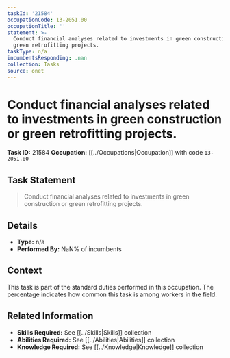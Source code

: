 ```yaml
---
taskId: '21584'
occupationCode: 13-2051.00
occupationTitle: ''
statement: >-
  Conduct financial analyses related to investments in green construction or
  green retrofitting projects.
taskType: n/a
incumbentsResponding: .nan
collection: Tasks
source: onet
---
```

# Conduct financial analyses related to investments in green construction or green retrofitting projects.

**Task ID:** 21584
**Occupation:** [[../Occupations|Occupation]] with code `13-2051.00`

## Task Statement

> Conduct financial analyses related to investments in green construction or green retrofitting projects.

## Details

- **Type:** n/a
- **Performed By:** NaN% of incumbents

## Context

This task is part of the standard duties performed in this occupation. The percentage indicates how common this task is among workers in the field.

## Related Information

- **Skills Required:** See [[../Skills|Skills]] collection
- **Abilities Required:** See [[../Abilities|Abilities]] collection
- **Knowledge Required:** See [[../Knowledge|Knowledge]] collection
